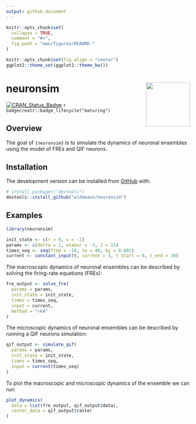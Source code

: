 ```yaml
---
output: github_document
---
```


```r
knitr::opts_chunk$set(
  collapse = TRUE,
  comment = "#>",
  fig.path = "man/figures/README-"
)

knitr::opts_chunk$set(fig.align = "center")
ggplot2::theme_set(ggplot2::theme_bw())
```

# neuronsim <img src="man/figures/logo.png" align="right" width="120"/>

<!-- badges: start -->
[![CRAN_Status_Badge](https://www.r-pkg.org/badges/version/neuronsim)](https://cran.r-project.org/package=neuronsim)
`r badgecreatr::badge_lifecycle("maturing")`
<!-- [![R build status](https://github.com/aldomann/<package>/workflows/R-CMD-check/badge.svg)](https://github.com/aldomann/<package>/actions) -->
<!-- [![Codecov test coverage](https://codecov.io/gh/aldomann/<package>/branch/master/graph/badge.svg)](https://codecov.io/gh/aldomann/<package>?branch=master) -->
<!-- [![pkgdown status](https://github.com/aldomann/<package>/workflows/pkgdown/badge.svg)](https://aldomann.github.io/<package>/) -->
<!-- badges: end -->

## Overview

The goal of `{neuronsim}` is to simulate the dynamics of neuronal ensembles using the model of FREs and QIF neurons.

## Installation

<!-- You can install the released version of neuronsim from [CRAN](https://CRAN.R-project.org) with: -->

<!-- ``` r -->
<!-- install.packages("neuronsim") -->
<!-- ``` -->

<!-- And  -->
The development version can be installed from [GitHub](https://github.com/) with:

``` r
# install.packages("devtools")
devtools::install_github("aldomann/neuronsim")
```

## Examples

```r
library(neuronsim)

init_state <- c(r = 0, v = -2)
params <- c(delta = 1, etabar = -5, J = 15)
times_seq <- seq(from = -10, to = 40, by = 0.001)
current <- constant_input(t, current = 3, t_start = 0, t_end = 30)
```

The macroscopic dynamics of neuronal ensembles can be described by solving the firing-rate equations (FREs):

```r
fre_output <- solve_fre(
  params = params,
  init_state = init_state,
  times = times_seq,
  input = current,
  method = "rk4"
)
```

The microscopic dynamics of neuronal ensembles can be described by running a QIF neurons simulation:

```r
qif_output <- simulate_qif(
  params = params,
  init_state = init_state,
  times = times_seq,
  input = current(times_seq)
)
```

To plot the macroscopic and microscopic dynamics of the ensemble we can run:

```r
plot_dynamics(
  data = list(fre_output, qif_output$data),
  raster_data = qif_output$raster
)
```
